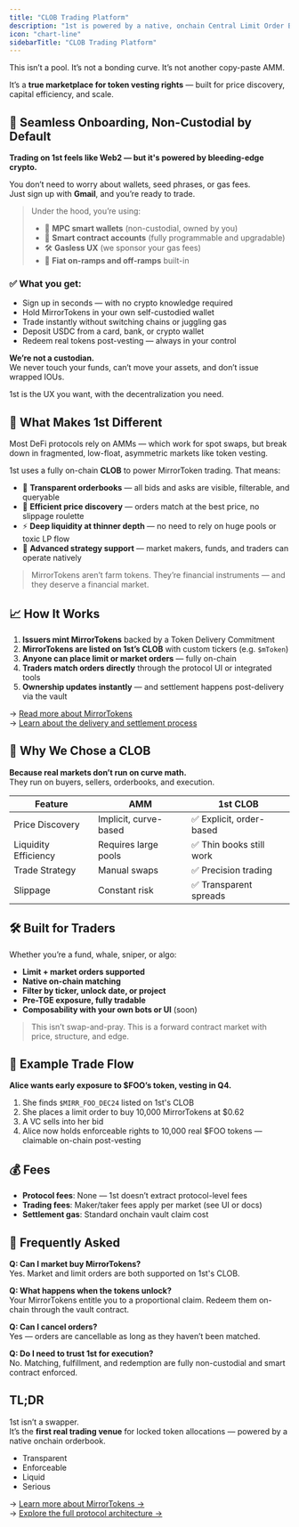 ```yaml
---
title: "CLOB Trading Platform"
description: "1st is powered by a native, onchain Central Limit Order Book (CLOB)."
icon: "chart-line"
sidebarTitle: "CLOB Trading Platform"
---
```


This isn’t a pool. It’s not a bonding curve. It’s not another copy-paste AMM.

It’s a **true marketplace for token vesting rights** — built for price discovery, capital efficiency, and scale.

## 🚀 Seamless Onboarding, Non-Custodial by Default

**Trading on 1st feels like Web2 — but it's powered by bleeding-edge crypto.**

You don’t need to worry about wallets, seed phrases, or gas fees.\
Just sign up with **Gmail**, and you’re ready to trade.

> Under the hood, you’re using:
>
> - 🔐 **MPC smart wallets** (non-custodial, owned by you)
> - 🧠 **Smart contract accounts** (fully programmable and upgradable)
> - 🛠️ **Gasless UX** (we sponsor your gas fees)
> - 💸 **Fiat on-ramps and off-ramps** built-in

### ✅ What you get:

- Sign up in seconds — with no crypto knowledge required
- Hold MirrorTokens in your own self-custodied wallet
- Trade instantly without switching chains or juggling gas
- Deposit USDC from a card, bank, or crypto wallet
- Redeem real tokens post-vesting — always in your control

**We’re not a custodian.**\
We never touch your funds, can’t move your assets, and don’t issue wrapped IOUs.

1st is the UX you want, with the decentralization you need.

## 🔄 What Makes 1st Different

Most DeFi protocols rely on AMMs — which work for spot swaps, but break down in fragmented, low-float, asymmetric markets like token vesting.

1st uses a fully on-chain **CLOB** to power MirrorToken trading. That means:

- 🧾 **Transparent orderbooks** — all bids and asks are visible, filterable, and queryable
- 🎯 **Efficient price discovery** — orders match at the best price, no slippage roulette
- ⚡ **Deep liquidity at thinner depth** — no need to rely on huge pools or toxic LP flow
- 🧠 **Advanced strategy support** — market makers, funds, and traders can operate natively

> MirrorTokens aren’t farm tokens. They’re financial instruments — and they deserve a financial market.

## 📈 How It Works

1. **Issuers mint MirrorTokens** backed by a Token Delivery Commitment
2. **MirrorTokens are listed on 1st’s CLOB** with custom tickers (e.g. `$mToken`)
3. **Anyone can place limit or market orders** — fully on-chain
4. **Traders match orders directly** through the protocol UI or integrated tools
5. **Ownership updates instantly** — and settlement happens post-delivery via the vault

→ [Read more about MirrorTokens](./mirror-token)\
→ [Learn about the delivery and settlement process](./settlement-vaults)

## 🧠 Why We Chose a CLOB

**Because real markets don’t run on curve math.**\
They run on buyers, sellers, orderbooks, and execution.

| Feature              | AMM                   | 1st CLOB                |
| -------------------- | --------------------- | ----------------------- |
| Price Discovery      | Implicit, curve-based | ✅ Explicit, order-based |
| Liquidity Efficiency | Requires large pools  | ✅ Thin books still work |
| Trade Strategy       | Manual swaps          | ✅ Precision trading     |
| Slippage             | Constant risk         | ✅ Transparent spreads   |

## 🛠️ Built for Traders

Whether you’re a fund, whale, sniper, or algo:

- **Limit \+ market orders supported**
- **Native on-chain matching**
- **Filter by ticker, unlock date, or project**
- **Pre-TGE exposure, fully tradable**
- **Composability with your own bots or UI** (soon)

> This isn’t swap-and-pray. This is a forward contract market with price, structure, and edge.

## 🧾 Example Trade Flow

**Alice wants early exposure to \$FOO’s token, vesting in Q4.**

1. She finds `$MIRR_FOO_DEC24` listed on 1st's CLOB
2. She places a limit order to buy 10,000 MirrorTokens at \$0.62
3. A VC sells into her bid
4. Alice now holds enforceable rights to 10,000 real \$FOO tokens — claimable on-chain post-vesting

## 💰 Fees

- **Protocol fees**: None — 1st doesn’t extract protocol-level fees
- **Trading fees**: Maker/taker fees apply per market (see UI or docs)
- **Settlement gas**: Standard onchain vault claim cost

## 💬 Frequently Asked

**Q: Can I market buy MirrorTokens?**\
Yes. Market and limit orders are both supported on 1st's CLOB.

**Q: What happens when the tokens unlock?**\
Your MirrorTokens entitle you to a proportional claim. Redeem them on-chain through the vault contract.

**Q: Can I cancel orders?**\
Yes — orders are cancellable as long as they haven’t been matched.

**Q: Do I need to trust 1st for execution?**\
No. Matching, fulfillment, and redemption are fully non-custodial and smart contract enforced.

## TL;DR

1st isn’t a swapper.\
It’s the **first real trading venue** for locked token allocations — powered by a native onchain orderbook.

- Transparent
- Enforceable
- Liquid
- Serious

→ [Learn more about MirrorTokens →](./mirror-token)\
→ [Explore the full protocol architecture →](./gtfo-protocol)
